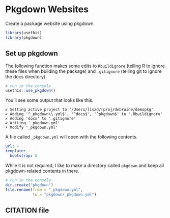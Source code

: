 # Pkgdown Websites {#sec-pkgdown}

Create a package website using pkgdown.

```r
library(usethis)
library(pkgdown)
```

## Set up pkgdown

The following function makes some edits to `Rbuildignore` (telling R to ignore these files when building the package) and `.gitignore` (telling git to ignore the docs directory).

```r
# run in the console
usethis::use_pkgdown()
```

You'll see some output that looks like this. 

::: {.cell-output}
```
✔ Setting active project to '/Users/lisad/rproj/debruine/demopkg'
✔ Adding '^_pkgdown\\.yml$', '^docs$', '^pkgdown$' to '.Rbuildignore'
✔ Adding 'docs' to '.gitignore'
✔ Writing '_pkgdown.yml'
• Modify '_pkgdown.yml'
```
:::

A file called `_pkgdown.yml` will open with the following contents. 

``` yaml
url: ~
template:
  bootstrap: 5
```

While it is not required, I like to make a directory called `pkgdown` and keep all pkgdown-related contents in there.

```r
# run in the console
dir.create("pkgdown")
file.rename(from = "_pkgdown.yml",
            to = "pkgdown/_pkgdown.yml")
```


## CITATION file
